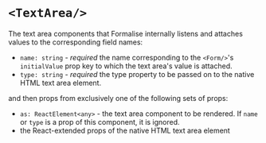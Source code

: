 # `<TextArea/>`

The text area components that Formalise internally listens and attaches values to the corresponding field names:
- `name: string` - *required* the name corresponding to the `<Form/>`'s `initialValue` prop key to which the text area's value is attached.
- `type: string` - *required* the type property to be passed on to the native HTML text area element.

and then props from exclusively one of the following sets of props:

- `as: ReactElement<any>` - the text area component to be rendered. If `name` or `type` is a prop of this component, it is ignored.
- the React-extended props of the native HTML text area element
